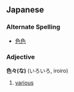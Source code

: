 ==Japanese==
===Alternate Spelling===
*[[色色]]
===Adjective===
'''色々(な)''' (いろいろ, iroiro)

#[[various]]